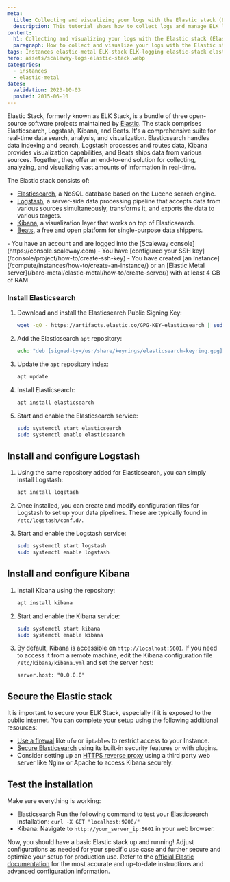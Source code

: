 ```yaml
---
meta:
  title: Collecting and visualizing your logs with the Elastic stack (Elasticsearch, Logstash, Kibana - ELK Stack)
  description: This tutorial shows how to collect logs and manage ELK logging, as well as how to integrate your machine with Elastic using the Filebeat Beats client. 
content:
  h1: Collecting and visualizing your logs with the Elastic stack (Elasticsearch, Logstash, Kibana - ELK Stack)
  paragraph: How to collect and visualize your logs with the Elastic stack (Elasticsearch Logstash Kibana)
tags: Instances elastic-metal ELK-stack ELK-logging elastic-stack elasticsearch logstash kibana 
hero: assets/scaleway-logs-elastic-stack.webp
categories:
  - instances
  - elastic-metal
dates:
  validation: 2023-10-03
  posted: 2015-06-10
---
```


Elastic Stack, formerly known as ELK Stack, is a bundle of three open-source software projects maintained by [Elastic](https://www.elastic.co/). The stack comprises Elasticsearch, Logstash, Kibana, and Beats. 
It's a comprehensive suite for real-time data search, analysis, and visualization. Elasticsearch handles data indexing and search, Logstash processes and routes data, Kibana provides visualization capabilities, and Beats ships data from various sources. Together, they offer an end-to-end solution for collecting, analyzing, and visualizing vast amounts of information in real-time.

The Elastic stack consists of: 

  - [Elasticsearch](https://www.elastic.co/elasticsearch), a NoSQL database based on the Lucene search engine.
  - [Logstash](https://www.elastic.co/logstash), a server-side data processing pipeline that accepts data from various sources simultaneously, transforms it, and exports the data to various targets.
  - [Kibana](https://www.elastic.co/kibana), a visualization layer that works on top of Elasticsearch.
  - [Beats](https://www.elastic.co/beats/), a free and open platform for single-purpose data shippers.

<Macro id="iam-requirements" />
 
<Message type="requirement">
  - You have an account and are logged into the [Scaleway console](https://console.scaleway.com)
  - You have [configured your SSH key](/console/project/how-to/create-ssh-key)
  - You have created [an Instance](/compute/instances/how-to/create-an-instance/) or an [Elastic Metal server](/bare-metal/elastic-metal/how-to/create-server/) with at least 4 GB of RAM
</Message>

### Install Elasticsearch

1. Download and install the Elasticsearch Public Signing Key:
   ```bash
   wget -qO - https://artifacts.elastic.co/GPG-KEY-elasticsearch | sudo apt-key add -
   ```

2. Add the Elasticsearch `apt` repository:
   ```bash
   echo "deb [signed-by=/usr/share/keyrings/elasticsearch-keyring.gpg] https://artifacts.elastic.co/packages/8.x/apt stable main" | sudo tee /etc/apt/sources.list.d/elastic-8.x.list
   ```

3. Update the `apt` repository index:
   ```bash
   apt update
   ```

4. Install Elasticsearch:
   ```bash
   apt install elasticsearch
   ```

5. Start and enable the Elasticsearch service:
   ```bash
   sudo systemctl start elasticsearch
   sudo systemctl enable elasticsearch
   ```

## Install and configure Logstash

1. Using the same repository added for Elasticsearch, you can simply install Logstash:
   ```bash
   apt install logstash
   ```

2. Once installed, you can create and modify configuration files for Logstash to set up your data pipelines. These are typically found in `/etc/logstash/conf.d/`.

3. Start and enable the Logstash service:
   ```bash
   sudo systemctl start logstash
   sudo systemctl enable logstash
   ```

## Install and configure Kibana

1. Install Kibana using the repository:
   ```bash
   apt install kibana
   ```

2. Start and enable the Kibana service:
   ```bash
   sudo systemctl start kibana
   sudo systemctl enable kibana
   ```

3. By default, Kibana is accessible on `http://localhost:5601`. If you need to access it from a remote machine, edit the Kibana configuration file `/etc/kibana/kibana.yml` and set the server host:
   ```
   server.host: "0.0.0.0"
   ```

## Secure the Elastic stack

It is important to secure your ELK Stack, especially if it is exposed to the public internet. You can complete your setup using the following additional resources:

- [Use a firewal](/tutorials/installation-uncomplicated-firewall/) like `ufw` or `iptables` to restrict access to your Instance.
- [Secure Elasticsearch](https://www.elastic.co/guide/en/elasticsearch/reference/current/security-minimal-setup.html) using its built-in security features or with plugins.
- Consider setting up an [HTTPS reverse proxy](/tutorials/nginx-reverse-proxy/) using a third party web server like Nginx or Apache to access Kibana securely.

## Test the installation

Make sure everything is working:

- Elasticsearch Run the following command to test your Elasticsearch installation: `curl -X GET "localhost:9200/"`
- Kibana: Navigate to `http://your_server_ip:5601` in your web browser.

Now, you should have a basic Elastic stack up and running! Adjust configurations as needed for your specific use case and further secure and optimize your setup for production use.
Refer to the [official Elastic documentation](https://www.elastic.co/guide/index.html) for the most accurate and up-to-date instructions and advanced configuration information.



